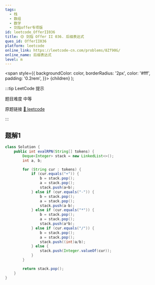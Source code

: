 ```yaml
---
tags:
  - 栈
  - 数组
  - 数学
  - 剑指offer专项版
id: leetcode_OfferII036
title: 🟡 剑指 Offer II 036. 后缀表达式
ques_id: OfferII036
platform: leetcode
online_link: https://leetcode-cn.com/problems/8Zf90G/
online_name: 后缀表达式
level: m
---
```


  <span
    style={{
      backgroundColor: color,
      borderRadius: '2px',
      color: '#fff',
      padding: '0.2rem',
    }}>
    {children}
  </span>
);

:::tip LeetCode 提示

题目难度 <Highlight color="#ffc01e">中等</Highlight>

原题链接 [🔗 leetcode](https://leetcode-cn.com/problems/8Zf90G/)

:::

## 题解1

```java
class Solution {
    public int evalRPN(String[] tokens) {
        Deque<Integer> stack = new LinkedList<>();
        int a, b;

        for (String cur : tokens) {
            if (cur.equals("+")) {
                b = stack.pop();
                a = stack.pop();
                stack.push(a+b);
            } else if (cur.equals("-")) {
                b = stack.pop();
                a = stack.pop();
                stack.push(a-b);
            } else if (cur.equals("*")) {
                b = stack.pop();
                a = stack.pop();
                stack.push(a*b);
            } else if (cur.equals("/")) {
                b = stack.pop();
                a = stack.pop();
                stack.push((int)a/b);
            } else {
                stack.push(Integer.valueOf(cur));
            }
        }

        return stack.pop();
    }
}
```
